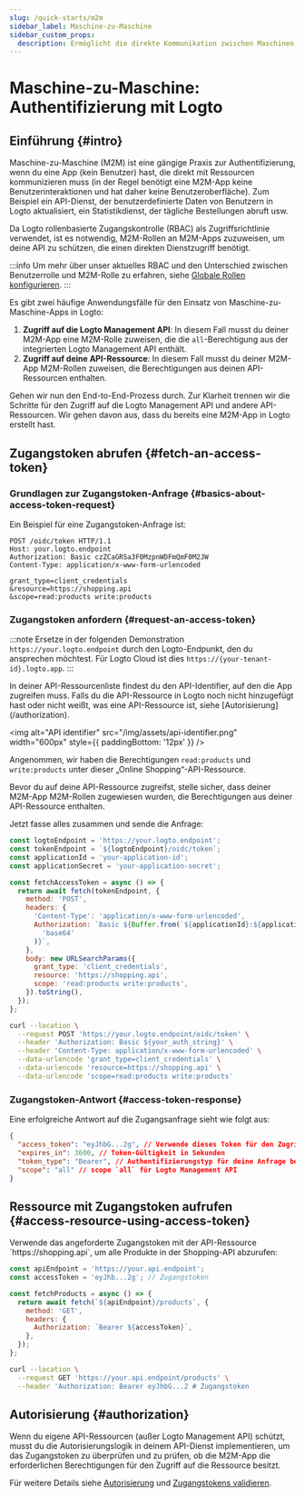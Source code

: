 ```yaml
---
slug: /quick-starts/m2m
sidebar_label: Maschine-zu-Maschine
sidebar_custom_props:
  description: Ermöglicht die direkte Kommunikation zwischen Maschinen.
---
```





# Maschine-zu-Maschine: Authentifizierung mit Logto

<AppNote type="Maschine-zu-Maschine" />

## Einführung \{#intro}

Maschine-zu-Maschine (M2M) ist eine gängige Praxis zur Authentifizierung, wenn du eine App (kein Benutzer) hast, die direkt mit Ressourcen kommunizieren muss (in der Regel benötigt eine M2M-App keine Benutzerinteraktionen und hat daher keine Benutzeroberfläche). Zum Beispiel ein API-Dienst, der benutzerdefinierte Daten von Benutzern in Logto aktualisiert, ein Statistikdienst, der tägliche Bestellungen abruft usw.

Da Logto rollenbasierte Zugangskontrolle (RBAC) als Zugriffsrichtlinie verwendet, ist es notwendig, M2M-Rollen an M2M-Apps zuzuweisen, um deine API zu schützen, die einen direkten Dienstzugriff benötigt.

:::info
Um mehr über unser aktuelles RBAC und den Unterschied zwischen Benutzerrolle und M2M-Rolle zu erfahren, siehe [Globale Rollen konfigurieren](/authorization/role-based-access-control#configure-global-roles).
:::

Es gibt zwei häufige Anwendungsfälle für den Einsatz von Maschine-zu-Maschine-Apps in Logto:

1. **Zugriff auf die Logto Management API**: In diesem Fall musst du deiner M2M-App eine M2M-Rolle zuweisen, die die `all`-Berechtigung aus der integrierten Logto Management API enthält.
2. **Zugriff auf deine API-Ressource**: In diesem Fall musst du deiner M2M-App M2M-Rollen zuweisen, die Berechtigungen aus deinen API-Ressourcen enthalten.

<M2mRoleAssignment />

Gehen wir nun den End-to-End-Prozess durch. Zur Klarheit trennen wir die Schritte für den Zugriff auf die Logto Management API und andere API-Ressourcen. Wir gehen davon aus, dass du bereits eine M2M-App in Logto erstellt hast.

## Zugangstoken abrufen \{#fetch-an-access-token}

### Grundlagen zur Zugangstoken-Anfrage \{#basics-about-access-token-request}

<BasicsAboutAccessTokenRequest />

Ein Beispiel für eine Zugangstoken-Anfrage ist:

```http
POST /oidc/token HTTP/1.1
Host: your.logto.endpoint
Authorization: Basic czZCaGRSa3F0MzpnWDFmQmF0M2JW
Content-Type: application/x-www-form-urlencoded

grant_type=client_credentials
&resource=https://shopping.api
&scope=read:products write:products
```

### Zugangstoken anfordern \{#request-an-access-token}

:::note
Ersetze in der folgenden Demonstration `https://your.logto.endpoint` durch den Logto-Endpunkt, den du ansprechen möchtest. Für Logto Cloud ist dies `https://{your-tenant-id}.logto.app`.
:::

<Tabs>

<TabItem value="Logto Management API" label="Für Logto Management API">
  <FetchAccessTokenForLogtoManagementApi />
</TabItem>

<TabItem value="API resource" label="Für deine API-Ressource">
In deiner API-Ressourcenliste findest du den API-Identifier, auf den die App zugreifen muss. Falls du die API-Ressource in Logto noch nicht hinzugefügt hast oder nicht weißt, was eine API-Ressource ist, siehe [Autorisierung](/authorization).

<img
  alt="API identifier"
  src="/img/assets/api-identifier.png"
  width="600px"
  style={{ paddingBottom: '12px' }}
/>

Angenommen, wir haben die Berechtigungen `read:products` und `write:products` unter dieser „Online Shopping“-API-Ressource.

Bevor du auf deine API-Ressource zugreifst, stelle sicher, dass deiner M2M-App M2M-Rollen zugewiesen wurden, die Berechtigungen aus deiner API-Ressource enthalten.

Jetzt fasse alles zusammen und sende die Anfrage:

<Tabs>

<TabItem value="Node.js" label="Node.js">

```js
const logtoEndpoint = 'https://your.logto.endpoint';
const tokenEndpoint = `${logtoEndpoint}/oidc/token`;
const applicationId = 'your-application-id';
const applicationSecret = 'your-application-secret';

const fetchAccessToken = async () => {
  return await fetch(tokenEndpoint, {
    method: 'POST',
    headers: {
      'Content-Type': 'application/x-www-form-urlencoded',
      Authorization: `Basic ${Buffer.from(`${applicationId}:${applicationSecret}`).toString(
        'base64'
      )}`,
    },
    body: new URLSearchParams({
      grant_type: 'client_credentials',
      resource: 'https://shopping.api',
      scope: 'read:products write:products',
    }).toString(),
  });
};
```

</TabItem>

<TabItem value="cURL" label="cURL">

```bash
curl --location \
  --request POST 'https://your.logto.endpoint/oidc/token' \
  --header 'Authorization: Basic ${your_auth_string}' \
  --header 'Content-Type: application/x-www-form-urlencoded' \
  --data-urlencode 'grant_type=client_credentials' \
  --data-urlencode 'resource=https://shopping.api' \
  --data-urlencode 'scope=read:products write:products'
```

</TabItem>

</Tabs>

</TabItem>
</Tabs>

### Zugangstoken-Antwort \{#access-token-response}

Eine erfolgreiche Antwort auf die Zugangsanfrage sieht wie folgt aus:

```json
{
  "access_token": "eyJhbG...2g", // Verwende dieses Token für den Zugriff auf die Logto Management API
  "expires_in": 3600, // Token-Gültigkeit in Sekunden
  "token_type": "Bearer", // Authentifizierungstyp für deine Anfrage beim Verwenden des Zugangstokens
  "scope": "all" // scope `all` für Logto Management API
}
```

<M2mAccessTokenSubNote />

## Ressource mit Zugangstoken aufrufen \{#access-resource-using-access-token}

<AccessTokenUsage />

<Tabs>

<TabItem value="Logto Management API" label="Interaktion mit Logto Management API">
  <AccessLogtoManagementApiUsingAccessToken />
</TabItem>

<TabItem value="Your API resource" label="Interaktion mit deiner API-Ressource">
Verwende das angeforderte Zugangstoken mit der API-Ressource `https://shopping.api`, um alle Produkte in der Shopping-API abzurufen:

<Tabs>
<TabItem value="Node.js" label="Node.js">

```js
const apiEndpoint = 'https://your.api.endpoint';
const accessToken = 'eyJhb...2g'; // Zugangstoken

const fetchProducts = async () => {
  return await fetch(`${apiEndpoint}/products`, {
    method: 'GET',
    headers: {
      Authorization: `Bearer ${accessToken}`,
    },
  });
};
```

</TabItem>

<TabItem value="cURL" label="cURL">

```bash
curl --location \
  --request GET 'https://your.api.endpoint/products' \
  --header 'Authorization: Bearer eyJhbG...2 # Zugangstoken
```

</TabItem>
</Tabs>
</TabItem>
</Tabs>

## Autorisierung \{#authorization}

Wenn du eigene API-Ressourcen (außer Logto Management API) schützt, musst du die Autorisierungslogik in deinem API-Dienst implementieren, um das Zugangstoken zu überprüfen und zu prüfen, ob die M2M-App die erforderlichen Berechtigungen für den Zugriff auf die Ressource besitzt.

Für weitere Details siehe [Autorisierung](/authorization) und [Zugangstokens validieren](/authorization/validate-access-tokens).

